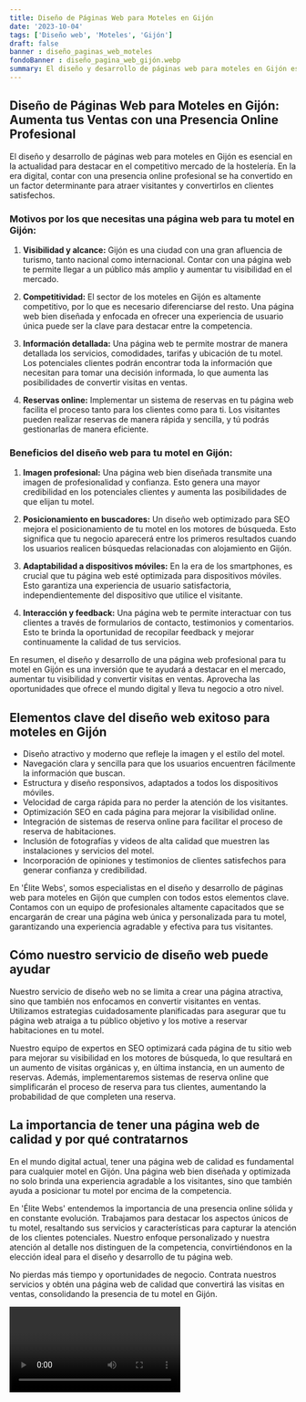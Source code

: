 ```yaml
---
title: Diseño de Páginas Web para Moteles en Gijón
date: '2023-10-04'
tags: ['Diseño web', 'Moteles', 'Gijón']
draft: false
banner : diseño_paginas_web_moteles
fondoBanner : diseño_pagina_web_gijón.webp
summary: El diseño y desarrollo de páginas web para moteles en Gijón es esencial en la actualidad para destacar en el competitivo mercado de la hostelería. En la era digital, contar con una presencia online profesional se ha convertido en un factor determinante para atraer visitantes y convertirlos en clientes satisfechos.
---
```


## Diseño de Páginas Web para Moteles en Gijón: Aumenta tus Ventas con una Presencia Online Profesional

El diseño y desarrollo de páginas web para moteles en Gijón es esencial en la actualidad para destacar en el competitivo mercado de la hostelería. En la era digital, contar con una presencia online profesional se ha convertido en un factor determinante para atraer visitantes y convertirlos en clientes satisfechos.

### Motivos por los que necesitas una página web para tu motel en Gijón:

1. **Visibilidad y alcance:** Gijón es una ciudad con una gran afluencia de turismo, tanto nacional como internacional. Contar con una página web te permite llegar a un público más amplio y aumentar tu visibilidad en el mercado.

2. **Competitividad:** El sector de los moteles en Gijón es altamente competitivo, por lo que es necesario diferenciarse del resto. Una página web bien diseñada y enfocada en ofrecer una experiencia de usuario única puede ser la clave para destacar entre la competencia.

3. **Información detallada:** Una página web te permite mostrar de manera detallada los servicios, comodidades, tarifas y ubicación de tu motel. Los potenciales clientes podrán encontrar toda la información que necesitan para tomar una decisión informada, lo que aumenta las posibilidades de convertir visitas en ventas.

4. **Reservas online:** Implementar un sistema de reservas en tu página web facilita el proceso tanto para los clientes como para ti. Los visitantes pueden realizar reservas de manera rápida y sencilla, y tú podrás gestionarlas de manera eficiente.

### Beneficios del diseño web para tu motel en Gijón:

1. **Imagen profesional:** Una página web bien diseñada transmite una imagen de profesionalidad y confianza. Esto genera una mayor credibilidad en los potenciales clientes y aumenta las posibilidades de que elijan tu motel.

2. **Posicionamiento en buscadores:** Un diseño web optimizado para SEO mejora el posicionamiento de tu motel en los motores de búsqueda. Esto significa que tu negocio aparecerá entre los primeros resultados cuando los usuarios realicen búsquedas relacionadas con alojamiento en Gijón.

3. **Adaptabilidad a dispositivos móviles:** En la era de los smartphones, es crucial que tu página web esté optimizada para dispositivos móviles. Esto garantiza una experiencia de usuario satisfactoria, independientemente del dispositivo que utilice el visitante.

4. **Interacción y feedback:** Una página web te permite interactuar con tus clientes a través de formularios de contacto, testimonios y comentarios. Esto te brinda la oportunidad de recopilar feedback y mejorar continuamente la calidad de tus servicios.

En resumen, el diseño y desarrollo de una página web profesional para tu motel en Gijón es una inversión que te ayudará a destacar en el mercado, aumentar tu visibilidad y convertir visitas en ventas. Aprovecha las oportunidades que ofrece el mundo digital y lleva tu negocio a otro nivel.

<GifSeo />

<Cta />

## Elementos clave del diseño web exitoso para moteles en Gijón

- Diseño atractivo y moderno que refleje la imagen y el estilo del motel.
- Navegación clara y sencilla para que los usuarios encuentren fácilmente la información que buscan.
- Estructura y diseño responsivos, adaptados a todos los dispositivos móviles.
- Velocidad de carga rápida para no perder la atención de los visitantes.
- Optimización SEO en cada página para mejorar la visibilidad online.
- Integración de sistemas de reserva online para facilitar el proceso de reserva de habitaciones.
- Inclusión de fotografías y videos de alta calidad que muestren las instalaciones y servicios del motel.
- Incorporación de opiniones y testimonios de clientes satisfechos para generar confianza y credibilidad.

En 'Élite Webs', somos especialistas en el diseño y desarrollo de páginas web para moteles en Gijón que cumplen con todos estos elementos clave. Contamos con un equipo de profesionales altamente capacitados que se encargarán de crear una página web única y personalizada para tu motel, garantizando una experiencia agradable y efectiva para tus visitantes.

## Cómo nuestro servicio de diseño web puede ayudar

Nuestro servicio de diseño web no se limita a crear una página atractiva, sino que también nos enfocamos en convertir visitantes en ventas. Utilizamos estrategias cuidadosamente planificadas para asegurar que tu página web atraiga a tu público objetivo y los motive a reservar habitaciones en tu motel.

Nuestro equipo de expertos en SEO optimizará cada página de tu sitio web para mejorar su visibilidad en los motores de búsqueda, lo que resultará en un aumento de visitas orgánicas y, en última instancia, en un aumento de reservas. Además, implementaremos sistemas de reserva online que simplificarán el proceso de reserva para tus clientes, aumentando la probabilidad de que completen una reserva.

## La importancia de tener una página web de calidad y por qué contratarnos

En el mundo digital actual, tener una página web de calidad es fundamental para cualquier motel en Gijón. Una página web bien diseñada y optimizada no solo brinda una experiencia agradable a los visitantes, sino que también ayuda a posicionar tu motel por encima de la competencia.

En 'Élite Webs' entendemos la importancia de una presencia online sólida y en constante evolución. Trabajamos para destacar los aspectos únicos de tu motel, resaltando sus servicios y características para capturar la atención de los clientes potenciales. Nuestro enfoque personalizado y nuestra atención al detalle nos distinguen de la competencia, convirtiéndonos en la elección ideal para el diseño y desarrollo de tu página web.

No pierdas más tiempo y oportunidades de negocio. Contrata nuestros servicios y obtén una página web de calidad que convertirá las visitas en ventas, consolidando la presencia de tu motel en Gijón.

<Video />

<CtaBot job='Moteles' city='Gijón'/>

<Gmaps query='Gijón+españa+maps' />
